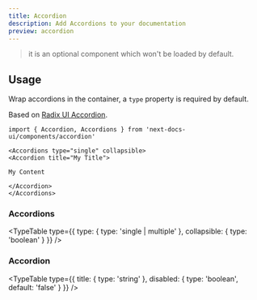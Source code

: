 ```yaml
---
title: Accordion
description: Add Accordions to your documentation
preview: accordion
---
```


> it is an optional component which won't be loaded by default.

## Usage

Wrap accordions in the container, a `type` property is required by default.

Based on
[Radix UI Accordion](https://www.radix-ui.com/primitives/docs/components/accordion).

```mdx
import { Accordion, Accordions } from 'next-docs-ui/components/accordion'

<Accordions type="single" collapsible>
<Accordion title="My Title">

My Content

</Accordion>
</Accordions>
```

### Accordions

<TypeTable
  type={{
    type: { type: 'single | multiple' },
    collapsible: { type: 'boolean' }
  }}
/>

### Accordion

<TypeTable
  type={{
    title: { type: 'string' },
    disabled: { type: 'boolean', default: 'false' }
  }}
/>
